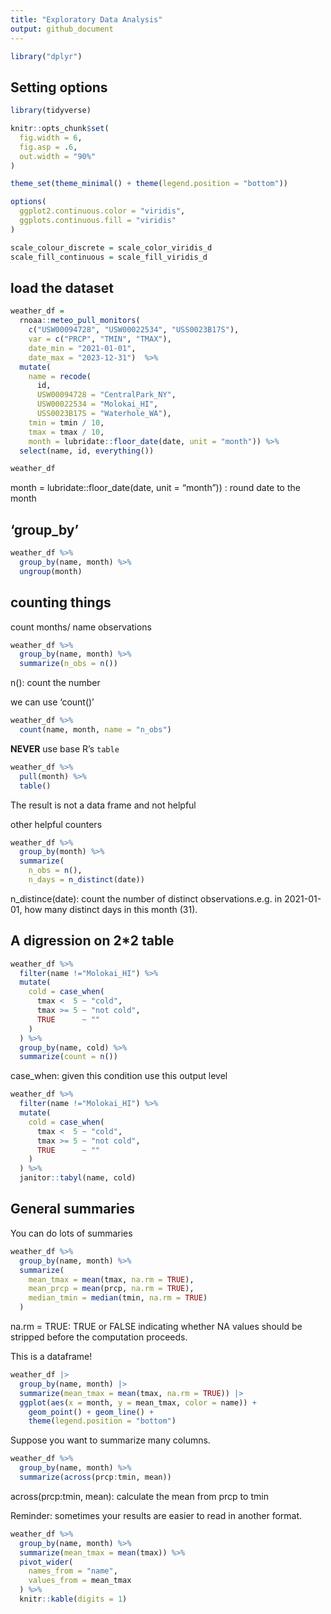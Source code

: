 ```yaml
---
title: "Exploratory Data Analysis"
output: github_document
---
```


```r
library("dplyr")
```

## Setting options

```r
library(tidyverse)

knitr::opts_chunk$set(
  fig.width = 6,
  fig.asp = .6,
  out.width = "90%"
)

theme_set(theme_minimal() + theme(legend.position = "bottom"))

options(
  ggplot2.continuous.color = "viridis",
  ggplots.continuous.fill = "viridis"
)

scale_colour_discrete = scale_color_viridis_d
scale_fill_continuous = scale_fill_viridis_d
```


## load the dataset

```r
weather_df = 
  rnoaa::meteo_pull_monitors(
    c("USW00094728", "USW00022534", "USS0023B17S"),
    var = c("PRCP", "TMIN", "TMAX"), 
    date_min = "2021-01-01",
    date_max = "2023-12-31")  %>% 
  mutate(
    name = recode(
      id, 
      USW00094728 = "CentralPark_NY", 
      USW00022534 = "Molokai_HI",
      USS0023B17S = "Waterhole_WA"),
    tmin = tmin / 10,
    tmax = tmax / 10,
    month = lubridate::floor_date(date, unit = "month")) %>%
  select(name, id, everything())

weather_df
```

month = lubridate::floor_date(date, unit = "month")) : round date to the month


## 'group_by'

```r
weather_df %>% 
  group_by(name, month) %>% 
  ungroup(month)
```

## counting things

count months/ name observations

```r
weather_df %>% 
  group_by(name, month) %>% 
  summarize(n_obs = n())
```

n(): count the number

we can use 'count()'

```r
weather_df %>% 
  count(name, month, name = "n_obs")
```

**NEVER** use base R's `table`

```r
weather_df %>% 
  pull(month) %>% 
  table()
```

The result is not a data frame and not helpful

other helpful counters
```r
weather_df %>% 
  group_by(month) %>% 
  summarize(
    n_obs = n(),
    n_days = n_distinct(date))
```

n_distince(date): count the number of distinct observations.e.g. in 2021-01-01, how many distinct days in this month (31).


## A digression on 2*2 table

```r
weather_df %>% 
  filter(name !="Molokai_HI") %>% 
  mutate(
    cold = case_when(
      tmax <  5 ~ "cold",
      tmax >= 5 ~ "not cold",
      TRUE      ~ ""
    )
  ) %>% 
  group_by(name, cold) %>% 
  summarize(count = n())
```

case_when: given this condition use this output level

```r
weather_df %>% 
  filter(name !="Molokai_HI") %>% 
  mutate(
    cold = case_when(
      tmax <  5 ~ "cold",
      tmax >= 5 ~ "not cold",
      TRUE      ~ ""
    )
  ) %>% 
  janitor::tabyl(name, cold)
```


## General summaries

You can do lots of summaries

```r
weather_df %>% 
  group_by(name, month) %>% 
  summarize(
    mean_tmax = mean(tmax, na.rm = TRUE),
    mean_prcp = mean(prcp, na.rm = TRUE),
    median_tmin = median(tmin, na.rm = TRUE)
  )
```

na.rm = TRUE: TRUE or FALSE indicating whether NA values should be stripped before the computation proceeds.

This is a dataframe!

```r
weather_df |>
  group_by(name, month) |>
  summarize(mean_tmax = mean(tmax, na.rm = TRUE)) |>
  ggplot(aes(x = month, y = mean_tmax, color = name)) + 
    geom_point() + geom_line() + 
    theme(legend.position = "bottom")
```

Suppose you want to summarize many columns.

```r
weather_df %>% 
  group_by(name, month) %>% 
  summarize(across(prcp:tmin, mean))
```

across(prcp:tmin, mean): calculate the mean from prcp to tmin

Reminder: sometimes your results are easier to read in another format.

```r
weather_df %>% 
  group_by(name, month) %>% 
  summarize(mean_tmax = mean(tmax)) %>% 
  pivot_wider(
    names_from = "name",
    values_from = mean_tmax
  ) %>% 
  knitr::kable(digits = 1)
```

